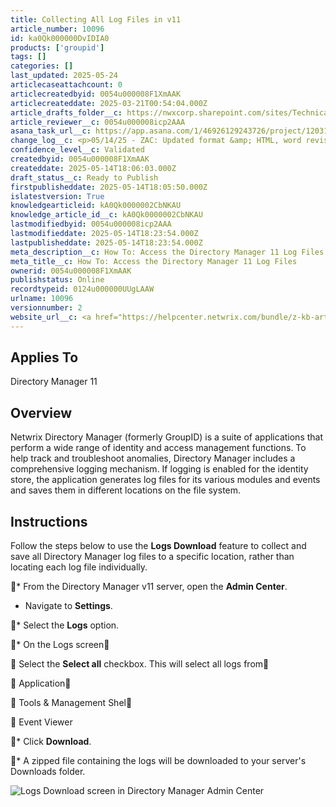 ```yaml
---
title: Collecting All Log Files in v11
article_number: 10096
id: ka0Qk000000DvIDIA0
products: ['groupid']
tags: []
categories: []
last_updated: 2025-05-24
articlecaseattachcount: 0
articlecreatedbyid: 0054u000008F1XmAAK
articlecreateddate: 2025-03-21T00:54:04.000Z
article_drafts_folder__c: https://nwxcorp.sharepoint.com/sites/TechnicalSupportOperations/Shared%20Documents/Technical%20Knowledge%20Management/Salesforce%20Knowledge%20Drafts/kA0Qk0000002CbNKAU
article_reviewer__c: 0054u000008icp2AAA
asana_task_url__c: https://app.asana.com/1/46926129243726/project/1203106155380297/task/1210253842294944?focus=true
change_log__c: <p>05/14/25 - ZAC: Updated format &amp; HTML, word revisions</p>
confidence_level__c: Validated
createdbyid: 0054u000008F1XmAAK
createddate: 2025-05-14T18:06:03.000Z
draft_status__c: Ready to Publish
firstpublisheddate: 2025-05-14T18:05:50.000Z
islatestversion: True
knowledgearticleid: kA0Qk0000002CbNKAU
knowledge_article_id__c: kA0Qk0000002CbNKAU
lastmodifiedbyid: 0054u000008icp2AAA
lastmodifieddate: 2025-05-14T18:23:54.000Z
lastpublisheddate: 2025-05-14T18:23:54.000Z
meta_description__c: How To: Access the Directory Manager 11 Log Files
meta_title__c: How To: Access the Directory Manager 11 Log Files
ownerid: 0054u000008F1XmAAK
publishstatus: Online
recordtypeid: 0124u000000UUgLAAW
urlname: 10096
versionnumber: 2
website_url__c: <a href="https://helpcenter.netwrix.com/bundle/z-kb-articles-salesforce/page/kA0Qk0000002CbNKAU.html" target="_blank">Open in a new window</a>
---
```


## Applies To

Directory Manager 11

## Overview

Netwrix Directory Manager (formerly GroupID) is a suite of applications that perform a wide range of identity and access management functions. To help track and troubleshoot anomalies, Directory Manager includes a comprehensive logging mechanism. If logging is enabled for the identity store, the application generates log files for its various modules and events and saves them in different locations on the file system.

## Instructions

Follow the steps below to use the __Logs Download__ feature to collect and save all Directory Manager log files to a specific location, rather than locating each log file individually.

* From the Directory Manager v11 server, open the __Admin Center__.
  * Navigate to __Settings__.

* Select the __Logs__ option.

* On the Logs screen

  Select the __Select all__ checkbox. This will select all logs from

  Application

  Tools & Management Shel

  Event Viewer

* Click __Download__.

* A zipped file containing the logs will be downloaded to your server's Downloads folder.

![Logs Download screen in Directory Manager Admin Center](https://nwxcorp.file.force.com/servlet/rtaImage?eid=ka0Qk000000DvID&feoid=00N0g000004CA0p&refid=0EMQk00000BSOM1)